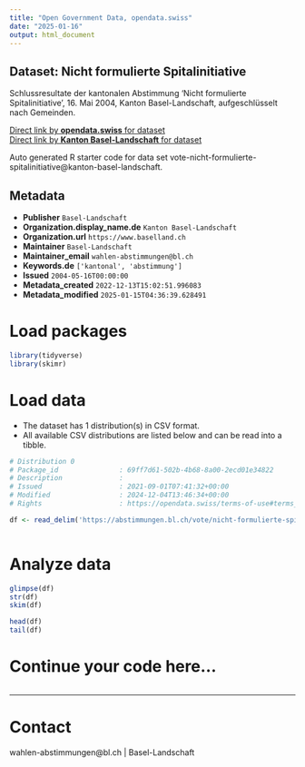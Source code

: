 ```yaml
---
title: "Open Government Data, opendata.swiss"
date: "2025-01-16"
output: html_document
---
```


## Dataset: Nicht formulierte Spitalinitiative

Schlussresultate der kantonalen Abstimmung 'Nicht formulierte Spitalinitiative', 16. Mai 2004, Kanton Basel-Landschaft, aufgeschlüsselt nach Gemeinden.

[Direct link by **opendata.swiss** for dataset](https://opendata.swiss/de/dataset/nicht-formulierte-spitalinitiative)<br>
[Direct link by **Kanton Basel-Landschaft** for dataset](https://abstimmungen.bl.ch/vote/nicht-formulierte-spitalinitiative/data)

Auto generated R starter code for data set vote-nicht-formulierte-spitalinitiative@kanton-basel-landschaft.

## Metadata

- **Publisher** `Basel-Landschaft`
- **Organization.display_name.de** `Kanton Basel-Landschaft`
- **Organization.url** `https://www.baselland.ch`
- **Maintainer** `Basel-Landschaft`
- **Maintainer_email** `wahlen-abstimmungen@bl.ch`
- **Keywords.de** `['kantonal', 'abstimmung']`
- **Issued** `2004-05-16T00:00:00`
- **Metadata_created** `2022-12-13T15:02:51.996083`
- **Metadata_modified** `2025-01-15T04:36:39.628491`


# Load packages

```r

library(tidyverse)
library(skimr)

```

# Load data

-   The dataset has 1 distribution(s) in CSV format.
-   All available CSV distributions are listed below and can be read into a tibble.

```r

# Distribution 0
# Package_id               : 69ff7d61-502b-4b68-8a00-2ecd01e34822
# Description              : 
# Issued                   : 2021-09-01T07:41:32+00:00
# Modified                 : 2024-12-04T13:46:34+00:00
# Rights                   : https://opendata.swiss/terms-of-use#terms_by

df <- read_delim('https://abstimmungen.bl.ch/vote/nicht-formulierte-spitalinitiative/data-csv')



```

# Analyze data

```r

glimpse(df)
str(df)
skim(df)

head(df)
tail(df)

```

# Continue your code here...

```r

```

------------------------------------------------------------------------

# Contact

wahlen-abstimmungen@bl.ch | Basel-Landschaft
